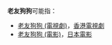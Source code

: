 '''老友狗狗'''可能指：
* [[老友狗狗_(電視劇)|老友狗狗 (電視劇)]]，[[香港電視劇|香港電視劇]]
* [[狗狗心事|老友狗狗 (電影)]]，[[日本電影|日本電影]]

{{disambig|CAT=四字作品消歧義}}